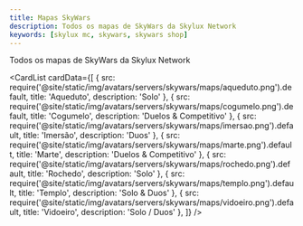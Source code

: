 ```yaml
---
title: Mapas SkyWars
description: Todos os mapas de SkyWars da Skylux Network
keywords: [skylux mc, skywars, skywars shop]
---
```



Todos os mapas de SkyWars da Skylux Network

<CardList cardData={[
  {
    src: require('@site/static/img/avatars/servers/skywars/maps/aqueduto.png').default,
    title: 'Aqueduto',
    description: 'Solo'
  },
  {
    src: require('@site/static/img/avatars/servers/skywars/maps/cogumelo.png').default,
    title: 'Cogumelo',
    description: 'Duelos & Competitivo'
  },
  {
    src: require('@site/static/img/avatars/servers/skywars/maps/imersao.png').default,
    title: 'Imersão',
    description: 'Duos'
  },
  {
    src: require('@site/static/img/avatars/servers/skywars/maps/marte.png').default,
    title: 'Marte',
    description: 'Duelos & Competitivo'
  },
  {
    src: require('@site/static/img/avatars/servers/skywars/maps/rochedo.png').default,
    title: 'Rochedo',
    description: 'Solo'
  },
  {
    src: require('@site/static/img/avatars/servers/skywars/maps/templo.png').default,
    title: 'Templo',
    description: 'Solo & Duos'
  },
  {
    src: require('@site/static/img/avatars/servers/skywars/maps/vidoeiro.png').default,
    title: 'Vidoeiro',
    description: 'Solo / Duos'
  },
]} />
